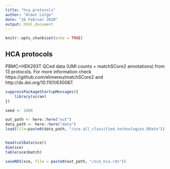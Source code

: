 ```yaml
---
title: "hca_protocols"
author: "Almut Lütge"
date: "26 Februar 2020"
output: html_document
---
```


```r
knitr::opts_chunk$set(echo = TRUE)
```

## HCA protocols

PBMC+HEK293T QCed data (UMI counts + matchSCore2 annotations) from 13 protocols.
For more information check https://github.com/elimereu/matchSCore2 and  http://dx.doi.org/10.1101/630087.

```r
suppressPackageStartupMessages({
    library(scran)
})

seed <- 1000
```


```r
out_path <- here::here("out")
data_path <- here::here("data")
load(file=paste0(data_path, "/sce.all_classified.technologies.RData"))


head(colData(sce))
dim(sce)
table(sce$batch)

saveRDS(sce, file = paste0(out_path, "/sce_hca.rds"))
```

